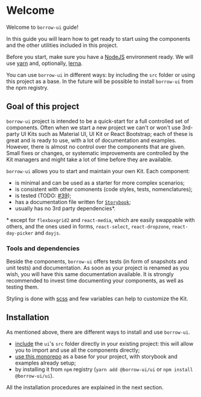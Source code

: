 
<Meta title="Getting Started/Welcome" />

# Welcome

Welcome to `borrow-ui` guide!

In this guide you will learn how to get ready to start using the components
and the other utilities included in this project.

Before you start, make sure you have a [NodeJS](https://nodejs.org/) environment ready.
We will use [yarn](https://yarnpkg.com/) and, optionally, [lerna](https://github.com/lerna/lerna).

You can use `borrow-ui` in different ways: by including the `src` folder or using this project as a base.
In the future will be possible to install `borrow-ui` from the npm registry.

## Goal of this project

`borrow-ui` project is intended to be a quick-start for a full controlled set of components.
Often when we start a new project we can't or won't use 3rd-party UI Kits such as
Material UI, UI Kit or React Bootstrap; each of these is great and is ready to use, with
a lot of documentation and examples.
However, there is almost no control over the components that are given. Small fixes or changes, or
systematic improvements are controlled by the Kit managers and might take a lot of time before
they are available.

`borrow-ui` allows you to start and maintain your own Kit. Each component:

- is minimal and can be used as a starter for more complex scenarios;
- is consistent with other comonents (code styles, tests, nomenclatures);
- is tested (TODO: [#39](https://github.com/borrow-ui/borrow-ui/issues/39));
- has a documentation file written for [`Storybook`](https://storybook.js.org/);
- usually has no 3rd party dependencies\*.

\* except for `flexboxgrid2` and `react-media`, which are easily swappable with others,
and the ones used in forms, `react-select`, `react-dropzone`, `react-day-picker` and `dayjs`.

### Tools and dependencies

Beside the components, `borrow-ui` offers tests (in form of snapshots and unit tests) and
documentation. As soon as your project is renamed as you wish, you will have this same
documentation available. It is strongly recommended to invest time documenting your components,
as well as testing them.

Styling is done with [scss](https://sass-lang.com/) and few variables can help to customize the Kit.

## Installation

As mentioned above, there are different ways to install and use `borrow-ui`.

- [include](/introduction/getting-started-include-in-an-existing-project)
  the `ui`'s `src` folder directly in your existing project:
  this will allow you to import and use all the components directly;
- [use this monorepo](/introduction/getting-started-use-as-a-project-base) as a base for your project,
  with storybook and examples already setup;
- by installing it from `npm` registry (`yarn add @borrow-ui/ui` or `npm install @borrow-ui/ui`).

All the installation procedures are explained in the next section.
